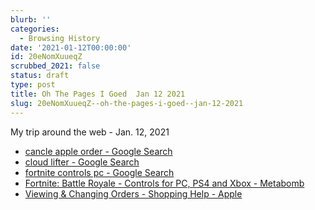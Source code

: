 ```yaml
---
blurb: ''
categories:
  - Browsing History
date: '2021-01-12T00:00:00'
id: 20eNomXuueqZ
scrubbed_2021: false
status: draft
type: post
title: Oh The Pages I Goed  Jan 12 2021
slug: 20eNomXuueqZ--oh-the-pages-i-goed--jan-12-2021
---
```


My trip around the web - Jan. 12, 2021

- [cancle apple order - Google Search](https://www.google.com/search?client=safari&rls=en&q=cancle+apple+order&ie=UTF-8&oe=UTF-8)
- [cloud lifter - Google Search](https://www.google.com/search?client=safari&rls=en&q=cloud+lifter&ie=UTF-8&oe=UTF-8)
- [fortnite controls pc - Google Search](https://www.google.com/search?newwindow=1&client=safari&rls=en&ei=PqL7X6nMIKLr5gLcr57YDw&q=fortnite+controls+pc&oq=fortnite+controls+pc&gs_lcp=CgZwc3ktYWIQAzIICAAQyQMQxAIyAggAMgYIABAWEB4yBggAEBYQHjIGCAAQFhAeMgYIABAWEB4yBggAEBYQHjIGCAAQFhAeMgYIABAWEB4yBggAEBYQHjoECAAQRzoHCAAQyQMQQzoKCAAQsQMQgwEQQzoECAAQQzoICAAQFhAKEB5Q5BVYyxlgoB1oAHACeACAAUuIAd4BkgEBM5gBAKABAaoBB2d3cy13aXrIAQjAAQE&sclient=psy-ab&ved=0ahUKEwip45qD1pLuAhWitVkKHdyXB_sQ4dUDCAw&uact=5)
- [Fortnite: Battle Royale - Controls for PC, PS4 and Xbox - Metabomb](https://www.metabomb.net/fortnite-battle-royale/gameplay-guides/fortnite-battle-royale-controls-for-pc-ps4-and-xbox-one)
- [Viewing & Changing Orders - Shopping Help - Apple](https://www.apple.com/shop/help/viewing_changing_orders)
